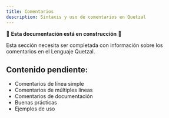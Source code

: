 ```yaml
---
title: Comentarios
description: Sintaxis y uso de comentarios en Quetzal
---
```


🚧 **Esta documentación está en construcción** 🚧

Esta sección necesita ser completada con información sobre los comentarios en el Lenguaje Quetzal.

## Contenido pendiente:
- Comentarios de línea simple
- Comentarios de múltiples líneas
- Comentarios de documentación
- Buenas prácticas
- Ejemplos de uso
